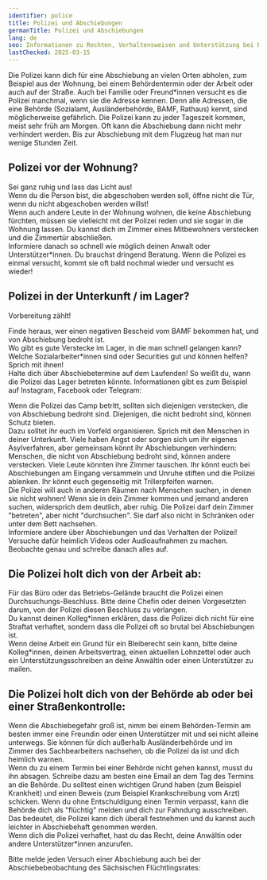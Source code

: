 ```yaml
---
identifier: police
title: Polizei und Abschiebungen
germanTitle: Polizei und Abschiebungen
lang: de
seo: Informationen zu Rechten, Verhaltensweisen und Unterstützung bei Polizeieinsätzen im Zusammenhang mit Abschiebungen in Deutschland.
lastChecked: 2025-03-15
---
```

Die Polizei kann dich für eine Abschiebung an vielen Orten abholen, zum Beispiel aus der Wohnung, bei einem Behördentermin oder der Arbeit oder auch auf der Straße. 
Auch bei Familie oder Freund\*innen versucht es die Polizei manchmal, wenn sie die Adresse kennen.
Denn alle Adressen, die eine Behörde (Sozialamt, Ausländerbehörde, BAMF, Rathaus) kennt, sind möglicherweise gefährlich. 
Die Polizei kann zu jeder Tageszeit kommen, meist sehr früh am Morgen. Oft kann die Abschiebung dann nicht mehr verhindert werden. 
Bis zur Abschiebung mit dem Flugzeug hat man nur wenige Stunden Zeit.

## Polizei vor der Wohnung?

Sei ganz ruhig und lass das Licht aus! <br/>
Wenn du die Person bist, die abgeschoben werden soll, öffne nicht die Tür, wenn du nicht abgeschoben werden willst! <br/>
Wenn auch andere Leute in der Wohnung wohnen, die keine Abschiebung fürchten, müssen sie vielleicht mit der Polizei reden und sie sogar in die Wohnung lassen. Du kannst dich im Zimmer eines Mitbewohners verstecken und die Zimmertür abschließen. <br/>
Informiere danach so schnell wie möglich deinen Anwalt oder Unterstützer\*innen. Du brauchst dringend Beratung. Wenn die Polizei es einmal versucht, kommt sie oft bald nochmal wieder und versucht es wieder!

## Polizei in der Unterkunft / im Lager?

Vorbereitung zählt!

Finde heraus, wer einen negativen Bescheid vom BAMF bekommen hat, und von Abschiebung bedroht ist. <br/>
Wo gibt es gute Verstecke im Lager, in die man schnell gelangen kann? <br/>
Welche Sozialarbeiter\*innen sind oder Securities gut und können helfen? Sprich mit ihnen! <br/>
Halte dich über Abschiebetermine auf dem Laufenden! So weißt du, wann die Polizei das Lager betreten könnte. Informationen gibt es zum Beispiel auf Instagram, Facebook oder Telegram: <Address identifier="deportationalarm"></Address>
Wenn die Polizei das Camp betritt, sollten sich diejenigen verstecken, die von Abschiebung bedroht sind. Diejenigen, die nicht bedroht sind, können Schutz bieten. <br/>
Dazu solltet ihr euch im Vorfeld organisieren. Sprich mit den Menschen in deiner Unterkunft. Viele haben Angst oder sorgen sich um ihr eigenes Asylverfahren, aber gemeinsam könnt ihr Abschiebungen verhindern: Menschen, die nicht von Abschiebung bedroht sind, können andere verstecken. Viele Leute könnten ihre Zimmer tauschen. Ihr könnt euch bei Abschiebungen am Eingang versammeln und Unruhe stiften und die Polizei ablenken. Ihr könnt euch gegenseitig mit Trillerpfeifen warnen. <br/>
Die Polizei will auch in anderen Räumen nach Menschen suchen, in denen sie nicht wohnen! Wenn sie in dein Zimmer kommen und jemand anderen suchen, widersprich dem deutlich, aber ruhig. Die Polizei darf dein Zimmer "betreten", aber nicht "durchsuchen". Sie darf also nicht in Schränken oder unter dem Bett nachsehen. <br/>
Informiere andere über Abschiebungen und das Verhalten der Polizei! Versuche dafür heimlich Videos oder Audioaufnahmen zu machen. Beobachte genau und schreibe danach alles auf. <br/>

## Die Polizei holt dich von der Arbeit ab:

Für das Büro oder das Betriebs-Gelände braucht die Polizei einen Durchsuchungs-Beschluss. Bitte deine Chefin oder deinen Vorgesetzten darum, von der Polizei diesen Beschluss zu verlangen. <br/>
Du kannst deinen Kolleg\*innen erklären, dass die Polizei dich nicht für eine Straftat verhaftet, sondern dass die Polizei oft so brutal bei Abschiebungen ist. <br/>
Wenn deine Arbeit ein Grund für ein Bleiberecht sein kann, bitte deine Kolleg\*innen, deinen Arbeitsvertrag, einen aktuellen Lohnzettel oder auch ein Unterstützungsschreiben an deine Anwältin oder einen Unterstützer zu mailen.

## Die Polizei holt dich von der Behörde ab oder bei einer Straßenkontrolle:

Wenn die Abschiebegefahr groß ist, nimm bei einem Behörden-Termin am besten immer eine Freundin oder einen Unterstützer mit und sei nicht alleine unterwegs. Sie können für dich außerhalb Ausländerbehörde und im Zimmer des Sachbearbeiters nachsehen, ob die Polizei da ist und dich heimlich warnen. <br/>
Wenn du zu einem Termin bei einer Behörde nicht gehen kannst, musst du ihn absagen. Schreibe dazu am besten eine Email an dem Tag des Termins an die Behörde. Du solltest einen wichtigen Grund haben (zum Beispiel Krankheit) und einen Beweis (zum Beispiel Krankschreibung vom Arzt) schicken. Wenn du ohne Entschuldigung einen Termin verpasst, kann die Behörde dich als "flüchtig" melden und dich zur Fahndung ausschreiben. Das bedeutet, die Polizei kann dich überall festnehmen und du kannst auch leichter in Abschiebehaft genommen werden. <br/>
Wenn dich die Polizei verhaftet, hast du das Recht, deine Anwältin oder andere Unterstützer\*innen anzurufen.

Bitte melde jeden Versuch einer Abschiebung auch bei der Abschiebebeobachtung des Sächsischen Flüchtlingsrates: <Address identifier="sfr_abschiebemonitoring"></Address>
